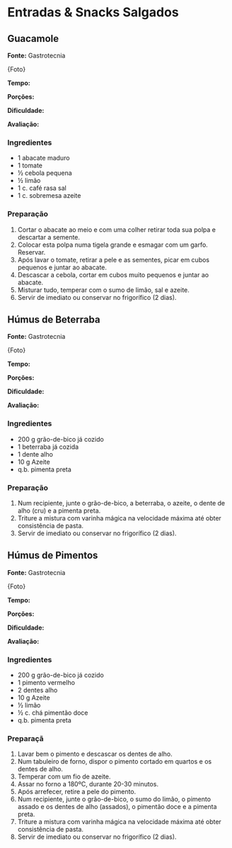 # Entradas & Snacks Salgados {.unnumbered}

## Guacamole {.unnumbered}

**Fonte:** Gastrotecnia

{Foto}

**Tempo:**

**Porções:**

**Dificuldade:**

**Avaliação:**

### Ingredientes {.unnumbered}

-   1 abacate maduro
-   1 tomate
-   ½ cebola pequena
-   ½ limão
-   1 c. café rasa sal
-   1 c. sobremesa azeite

### Preparação {.unnumbered}

1.  Cortar o abacate ao meio e com uma colher retirar toda sua polpa e descartar a semente.
2.  Colocar esta polpa numa tigela grande e esmagar com um garfo. Reservar.
3.  Após lavar o tomate, retirar a pele e as sementes, picar em cubos pequenos e juntar ao abacate.
4.  Descascar a cebola, cortar em cubos muito pequenos e juntar ao abacate.
5.  Misturar tudo, temperar com o sumo de limão, sal e azeite.
6.  Servir de imediato ou conservar no frigorífico (2 dias).

## Húmus de Beterraba {.unnumbered}

**Fonte:** Gastrotecnia

{Foto}

**Tempo:**

**Porções:**

**Dificuldade:**

**Avaliação:**

### Ingredientes {.unnumbered}

-   200 g grão-de-bico já cozido
-   1 beterraba já cozida
-   1 dente alho
-   10 g Azeite
-   q.b. pimenta preta

### Preparação {.unnumbered}

1.  Num recipiente, junte o grão-de-bico, a beterraba, o azeite, o dente de alho (cru) e a pimenta preta.
2.  Triture a mistura com varinha mágica na velocidade máxima até obter consistência de pasta.
3.  Servir de imediato ou conservar no frigorífico (2 dias).

## Húmus de Pimentos {.unnumbered}

**Fonte:** Gastrotecnia

{Foto}

**Tempo:**

**Porções:**

**Dificuldade:**

**Avaliação:**

### Ingredientes {.unnumbered}

-   200 g grão-de-bico já cozido
-   1 pimento vermelho
-   2 dentes alho
-   10 g Azeite
-   ½ limão
-   ½ c. chá pimentão doce
-   q.b. pimenta preta

### Preparaçã {.unnumbered}

1.  Lavar bem o pimento e descascar os dentes de alho.
2.  Num tabuleiro de forno, dispor o pimento cortado em quartos e os dentes de alho.
3.  Temperar com um fio de azeite.
4.  Assar no forno a 180ºC, durante 20-30 minutos.
5.  Após arrefecer, retire a pele do pimento.
6.  Num recipiente, junte o grão-de-bico, o sumo do limão, o pimento assado e os dentes de alho (assados), o pimentão doce e a pimenta preta.
7.  Triture a mistura com varinha mágica na velocidade máxima até obter consistência de pasta.
8.  Servir de imediato ou conservar no frigorífico (2 dias).